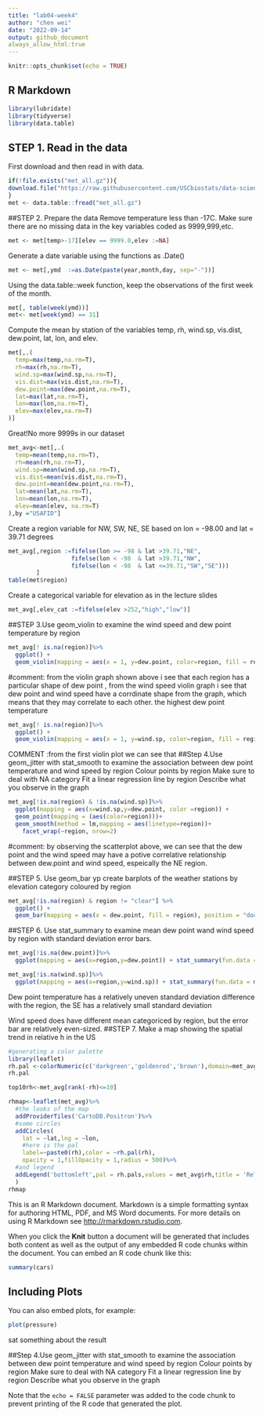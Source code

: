 ---
title: "lab04-week4"
author: "chen wei"
date: "2022-09-14"
output: github_document
always_allow_html:true
---

```{r setup, include=FALSE}
knitr::opts_chunk$set(echo = TRUE)
```

## R Markdown
```{r}
library(lubridate)
library(tidyverse)
library(data.table)
```
## STEP 1. Read in the data
First download and then read in with data.
```{r read-data cache = TRUE}
if(!file.exists("met_all.gz")){
download.file("https://raw.githubusercontent.com/USCbiostats/data-science-data/master/02_met/met_all.gz", "met_all.gz", method="libcurl", timeout = 60)
}
met <- data.table::fread("met_all.gz")

```

##STEP 2. Prepare the data
Remove temperature less than -17C.
Make sure there are no missing data in the key variables coded as 9999,999,etc.
```{r remove low-temp}
met <- met[temp>-17][elev == 9999.0,elev :=NA]
```
Generate a date variable using the functions as .Date()
```{r CREATE-YMD,CACHE = TRUE}
met <- met[,ymd  :=as.Date(paste(year,month,day, sep="-"))]  

```
Using the data.table::week function, keep the observations of the first week of the month.
```{r}
met[, table(week(ymd))]  
met<- met[week(ymd) == 31]
```
Compute the mean by station of the variables temp, rh, wind.sp, vis.dist, dew.point, lat, lon, and elev.
```{r check max}
met[,.(
  temp=max(temp,na.rm=T),
  rh=max(rh,na.rm=T),
  wind.sp=max(wind.sp,na.rm=T),
  vis.dist=max(vis.dist,na.rm=T),
  dew.point=max(dew.point,na.rm=T),
  lat=max(lat,na.rm=T),
  lon=max(lon,na.rm=T),
  elev=max(elev,na.rm=T)
)]
```
Great!No more 9999s in our dataset
```{r check avg}
met_avg<-met[,.(
  temp=mean(temp,na.rm=T),
  rh=mean(rh,na.rm=T),
  wind.sp=mean(wind.sp,na.rm=T),
  vis.dist=mean(vis.dist,na.rm=T),
  dew.point=mean(dew.point,na.rm=T),
  lat=mean(lat,na.rm=T),
  lon=mean(lon,na.rm=T),
  elev=mean(elev, na.rm=T)
),by ="USAFID"]
```
Create a region variable for NW, SW, NE, SE based on lon = -98.00 and lat = 39.71 degrees
```{r}
met_avg[,region :=fifelse(lon >= -98 & lat >39.71,"NE",
                  fifelse(lon < -98  & lat >39.71,"NW",
                  fifelse(lon < -98  & lat <=39.71,"SW","SE")))
        ]
table(met$region)
```
Create a categorical variable for elevation as in the lecture slides
```{r}
met_avg[,elev_cat :=fifelse(elev >252,"high","low")]
```

##STEP 3.Use geom_violin to examine the wind speed and dew point temperature by region
```{r}
met_avg[! is.na(region)]%>%
  ggplot() +
  geom_violin(mapping = aes(x = 1, y=dew.point, color=region, fill = region)) + facet_wrap(~ region, nrow=1)
```
#comment: from the violin graph shown above i see that each region has a particular shape of dew point , from the wind speed violin graph i see that dew point and wind speed have a corrdinate shape from the graph, which means that they may correlate to each other. 
the highest dew point temperature
```{r}
met_avg[! is.na(region)]%>%
  ggplot() +
  geom_violin(mapping = aes(x = 1, y=wind.sp, color=region, fill = region)) + facet_wrap(~ region, nrow=1)
```  
COMMENT  :from the first violin plot we can see that 
##Step 4.Use geom_jitter with stat_smooth to examine the association between dew point temperature and wind speed by region
Colour points by region
Make sure to deal with NA category
Fit a linear regression line by region
Describe what you observe in the graph
```{r scatterplot-dewpoint-wind.sp}
met_avg[!is.na(region) & !is.na(wind.sp)]%>%
  ggplot(mapping = aes(x=wind.sp,y=dew.point, color =region)) + 
  geom_point(mapping = (aes(color=region)))+
  geom_smooth(method = lm,mapping = aes(linetype=region))+
    facet_wrap(~region, nrow=2)
```
#comment: by observing the scatterplot above, we can see that the dew point and the wind speed may have a potive correlative relationship between dew.point and wind speed, espeically the NE region.

##STEP 5. Use geom_bar yp create barplots of the weather stations by elevation category coloured by region
```{r}
met_avg[!is.na(region) & region != "clear"] %>%
  ggplot() + 
  geom_bar(mapping = aes(x = dew.point, fill = region), position = "dodge")
```



##STEP 6. Use stat_summary to examine mean dew point wand wind speed by region with standard deviation error bars.
```{r}
met_avg[!is.na(dew.point)]%>%
  ggplot(mapping = aes(x=region,y=dew.point)) + stat_summary(fun.data = mean_sdl,geom="errorbar")
```
```{r}
met_avg[!is.na(wind.sp)]%>%
  ggplot(mapping = aes(x=region,y=wind.sp)) + stat_summary(fun.data = mean_sdl,geom="errorbar")
```
Dew point temperature has a relatively uneven standard deviation difference with the region, the SE has a relatively small standard deviation

Wind speed does have different mean categoriced by region, but the error bar are relatively even-sized. 
##STEP 7. Make a map showing the spatial trend in relative h in the US
```{r}
#generating a color palette
library(leaflet)
rh.pal <-colorNumeric(c('darkgreen','goldenrod','brown'),domain=met_avg$rh)
rh.pal
```
```{r}
top10rh<-met_avg[rank(-rh)<=10]
```

```{r}
rhmap<-leaflet(met_avg)%>%
  #the looks of the map
  addProviderTiles('CartoDB.Positron')%>%
  #some circles
  addCircles(
    lat = ~lat,lng = ~lon,
    #here is the pal
    label=~paste0(rh),color = ~rh.pal(rh),
    opacity = 1,fillOpacity = 1,radius = 500)%>%
  #and legend
  addLegend('bottomleft',pal = rh.pals,values = met_avg$rh,title = 'Relative Humid',opacity = 1
  )
rhmap
```
This is an R Markdown document. Markdown is a simple formatting syntax for authoring HTML, PDF, and MS Word documents. For more details on using R Markdown see <http://rmarkdown.rstudio.com>.

When you click the **Knit** button a document will be generated that includes both content as well as the output of any embedded R code chunks within the document. You can embed an R code chunk like this:

```{r cars}
summary(cars)
```

## Including Plots

You can also embed plots, for example:

```{r pressure, echo=FALSE}
plot(pressure)
```

sat something about the result

##Step 4.Use geom_jitter with stat_smooth to examine the association between dew point temperature and wind speed by region
Colour points by region
Make sure to deal with NA category
Fit a linear regression line by region
Describe what you observe in the graph

Note that the `echo = FALSE` parameter was added to the code chunk to prevent printing of the R code that generated the plot.
